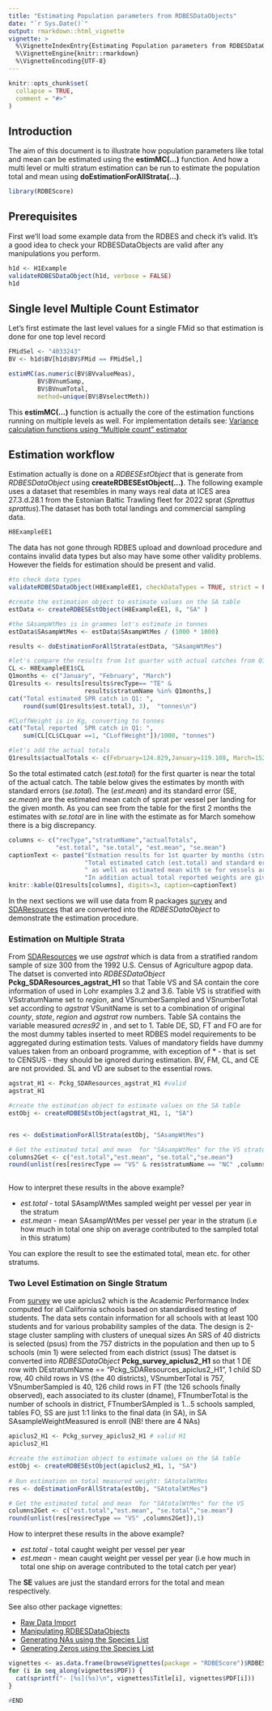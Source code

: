 ```yaml
---
title: "Estimating Population parameters from RDBESDataObjects"
date: "`r Sys.Date()`"
output: rmarkdown::html_vignette
vignette: >
  %\VignetteIndexEntry{Estimating Population parameters from RDBESDataObjects}
  %\VignetteEngine{knitr::rmarkdown}
  %\VignetteEncoding{UTF-8}
---
```


```r
knitr::opts_chunk$set(
  collapse = TRUE,
  comment = "#>"
)
```


## Introduction 

The aim of this document is to illustrate how population parameters like total and mean can be estimated using the **estimMC(...)** function. And how a multi level or multi stratum estimation can be run to estimate the population total and mean using  **doEstimationForAllStrata(...)**.

```r
library(RDBEScore)
```

## Prerequisites

First we'll load some example data from the RDBES and check it's valid.  It's a good idea to check your RDBESDataObjects are valid after any manipulations you perform.

```r
h1d <- H1Example
validateRDBESDataObject(h1d, verbose = FALSE)
h1d
```


## Single level Multiple Count Estimator

Let's first estimate the last level values for a single FMid so that estimation is done for one top level record 
```r
FMidSel <- "4033243"
BV <- h1d$BV[h1d$BV$FMid == FMidSel,]

estimMC(as.numeric(BV$BVvalueMeas),
        BV$BVnumSamp,
        BV$BVnumTotal, 
        method=unique(BV$BVselectMeth))
```

This **estimMC(...)** function is actually the core of the estimation functions running on multiple levels as well. For implementation details see: [Variance calculation functions using "Multiple count" estimator](https://github.com/ices-tools-dev/RDBEScore/issues/13) 

## Estimation workflow

Estimation actually  is done on a *RDBESEstObject* that is generate from *RDBESDataObject* using **createRDBESEstObject(...)**. The following example uses a dataset that  resembles in many ways real data at ICES area 27.3.d.28.1 from the Estonian Baltic Trawling fleet for 2022 sprat (*Sprattus sprattus*).The dataset has both total landings and commercial sampling data.

```r
H8ExampleEE1
```
The data has not gone through RDBES upload and download procedure and  contains invalid data types but also may have some other validity problems. However the fields for estimation should be present and valid.
```r
#to check data types
validateRDBESDataObject(H8ExampleEE1, checkDataTypes = TRUE, strict = FALSE)
```


```r
#create the estimation object to estimate values on the SA table
estData <- createRDBESEstObject(H8ExampleEE1, 8, "SA" )

#the SAsampWtMes is in grammes let's estimate in tonnes
estData$SAsampWtMes <- estData$SAsampWtMes / (1000 * 1000)

results <- doEstimationForAllStrata(estData, "SAsampWtMes")

#let's compare the results from 1st quarter with actual catches from Q1
CL <- H8ExampleEE1$CL
Q1months <- c("January", "February", "March")
Q1results <- results[results$recType== "TE" &
                     results$stratumName %in% Q1months,]
cat("Total estimated SPR catch in Q1: ",
    round(sum(Q1results$est.total), 3),  "tonnes\n")

#CLoffWeight is in Kg, converting to tonnes
cat("Total reported  SPR catch in Q1: ", 
    sum(CL[CL$CLquar ==1, "CLoffWeight"])/1000, "tonnes")

```

```r
#let's add the actual totals
Q1results$actualTotals <- c(February=124.829,January=119.108, March=152.273)
```


So the total estimated catch (*est.total*) for the first quarter is near the total of the actual catch. The table below gives the estimates by month with standard errors (*se.total*). The (*est.mean*) and its standard error (SE, *se.mean*) are the estimated mean catch of sprat per vessel per landing for the given month. As you can see from the table for the first 2 months the estimates with *se.total* are in line with the estimate as for March somehow there is a big discrepancy.
```r
columns <- c("recType","stratumName","actualTotals",
             "est.total", "se.total", "est.mean", "se.mean")
captionText <- paste("Estmation results for 1st quarter by months (stratums).",
                     "Total estimated catch (est.total) and standard error (se.total)",
                     " as well as estimated mean with se for vessels are given.",
                     "In addition actual total reported weights are given.")
knitr::kable(Q1results[columns], digits=3, caption=captionText)
```




In the next sections we will use data from R packages [survey](https://CRAN.R-project.org/package=survey) and [SDAResources](https://CRAN.R-project.org/package=SDAResources) that are converted into the *RDBESDataObject* to demonstrate the estimation procedure.



### Estimation on Multiple Strata

From [SDAResources](https://CRAN.R-project.org/package=SDAResources) we use *agstrat* which is  data from a stratified random sample of size 300 from the 1992 U.S. Census of Agriculture agpop data. The datset is converted into *RDBESDataObject* **Pckg_SDAResources_agstrat_H1** so that  Table VS and SA contain the core information of \code{data(agstrat)} used in Lohr examples 3.2 and 3.6. Table VS is stratified with VSstratumName set to *region*, and VSnumberSampled and VSnumberTotal set according to *agstrat* VSunitName is set to a combination of original *county*, *state*, *region* and *agstrat* row numbers.
Table SA contains the variable measured *acres92* in \code{SAtotalWeightMeasured}, \code{SAsampleWeightMeasured} and \code{SAconversionFactorMeasLive} set to 1.
Table DE, SD, FT and FO are for the most dummy tables inserted to meet RDBES model requirements to be aggregated during estimation tests. Values of mandatory fields have dummy values taken from an onboard programme, with exception of  *\code{selectionMethod} - that is set to CENSUS - they should be ignored during estimation. BV, FM, CL, and CE are not provided. SL and VD are subset to the essential rows.

```r
agstrat_H1 <- Pckg_SDAResources_agstrat_H1 #valid
agstrat_H1
```

```r

#create the estimation object to estimate values on the SA table
estObj <- createRDBESEstObject(agstrat_H1, 1, "SA")


res <- doEstimationForAllStrata(estObj, "SAsampWtMes")

# Get the estimated total and mean  for "SAsampWtMes" for the VS stratum "NC"
columns2Get <- c("est.total","est.mean", "se.total","se.mean")
round(unlist(res[res$recType == "VS" & res$stratumName == "NC" ,columns2Get]),1)
 
```

How to interpret these results in the above example?

 - *est.total* - total SAsampWtMes sampled weight per vessel per year in the stratum
 - *est.mean* - mean SAsampWtMes per vessel per year in the stratum (i.e  how much in total one ship on average contributed to the sampled total in this stratum)

You can explore the result to see the estimated total, mean etc. for other stratums. 


### Two Level Estimation on Single Stratum

From [survey](https://CRAN.R-project.org/package=survey) we use apiclus2 which is the Academic Performance Index  computed for all California schools based on standardised testing of students. The data sets contain information for all schools with at least 100 students and for various
 probability samples of the data. The design is 2-stage cluster sampling with clusters of unequal sizes  An SRS of 40 districts is selected (psus) from the 757 districts in the population and then  up to 5 schools (min 1) were selected from each district (ssus)
The datset is converted into *RDBESDataObject* **Pckg_survey_apiclus2_H1** so that  1 DE row with DEstratumName == "Pckg_SDAResources_apiclus2_H1", 1 child SD row, 40 child rows in VS (the 40 districts),  VSnumberTotal is 757,  VSnumberSampled is 40, 126 child rows in FT (the 126 schools finally observed), each associated to its cluster (dname), FTnumberTotal is the number of schools in district, FTnumberSAmpled is 1...5 schools sampled, tables FO, SS are just 1:1 links to the final data (in SA), in SA SAsampleWeightMeasured is enroll (NB! there are  4 NAs)

```r
apiclus2_H1 <- Pckg_survey_apiclus2_H1 # valid H1
apiclus2_H1
```

```r

#create the estimation object to estimate values on the SA table
estObj <- createRDBESEstObject(apiclus2_H1, 1, "SA")
    
# Run estimation on total measured weight: SAtotalWtMes
res <- doEstimationForAllStrata(estObj, "SAtotalWtMes")

# Get the estimated total and mean  for "SAtotalWtMes" for the VS
columns2Get <- c("est.total","est.mean", "se.total","se.mean")
round(unlist(res[res$recType == "VS" ,columns2Get]),1)
```

How to interpret these results in the above example?

 - *est.total* - total caught weight per vessel per year 
 - *est.mean* - mean caught weight per vessel per year (i.e  how much in total one ship on average contributed to the total catch per year)
 
 The **SE** values are just the standard errors for the total and mean respectively.




See also other package vignettes:

- [Raw Data Import](raw-data-import.html)
- [Manipulating RDBESDataObjects](manipulating-rdbesdataobjects.html)
- [Generating NAs using the Species List](generating-NAs-using-the-species-list.html)
- [Generating Zeros using the Species List](generating-zeros-using-the-species-list.html)



```r
vignettes <- as.data.frame(browseVignettes(package = "RDBEScore")$RDBEScore)
for (i in seq_along(vignettes$PDF)) {
  cat(sprintf("- [%s](%s)\n", vignettes$Title[i], vignettes$PDF[i]))
}

#END
```

